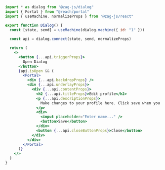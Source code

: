 ```jsx
import * as dialog from "@zag-js/dialog"
import { Portal } from "@reach/portal"
import { useMachine, normalizeProps } from "@zag-js/react"

export function Dialog() {
  const [state, send] = useMachine(dialog.machine({ id: "1" }))
  
  const api = dialog.connect(state, send, normalizeProps)

  return (
    <>
      <button {...api.triggerProps}>
        Open Dialog
      </button>
      {api.isOpen && (
        <Portal>
          <div {...api.backdropProps} />
          <div {...api.underlayProps}>
            <div {...api.contentProps}>
              <h2 {...api.titleProps}>Edit profile</h2>
              <p {...api.descriptionProps}>
                Make changes to your profile here. Click save when you are done.
              </p>
              <div>
                <input placeholder="Enter name..." />
                <button>Save</button>
              </div>
              <button {...api.closeButtonProps}>Close</button>
            </div>
          </div>
        </Portal>
      )}
    </>
  )
}
```
